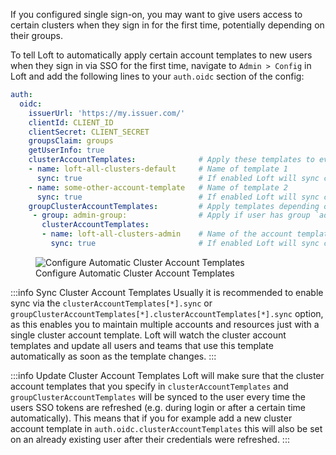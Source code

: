 If you configured single sign-on, you may want to give users access to certain clusters when they sign in for the first time, potentially depending on their groups.

To tell Loft to automatically apply certain account templates to new users when they sign in via SSO for the first time, navigate to `Admin > Config` in Loft and add the following lines to your `auth.oidc` section of the config:
```yaml {8-17}
auth:
  oidc:
    issuerUrl: 'https://my.issuer.com/'
    clientId: CLIENT_ID
    clientSecret: CLIENT_SECRET
    groupsClaim: groups
    getUserInfo: true
    clusterAccountTemplates:              # Apply these templates to every new user
    - name: loft-all-clusters-default     # Name of template 1
      sync: true                          # If enabled Loft will sync changes in the cluster account template to the created accounts
    - name: some-other-account-template   # Name of template 2
      sync: true                          # If enabled Loft will sync changes in the cluster account template to the created accounts
    groupClusterAccountTemplates:         # Apply templates depending on the user's groups
     - group: admin-group:                # Apply if user has group `admin-group`
       clusterAccountTemplates:
       - name: loft-all-clusters-admin    # Name of the account template to apply
         sync: true                       # If enabled Loft will sync changes in the cluster account template to the created accounts
```

<figure class="frame">
  <img src="/docs/media/ui/auth/cat-oidc.png" alt="Configure Automatic Cluster Account Templates" />
  <figcaption>Configure Automatic Cluster Account Templates</figcaption>
</figure>

:::info Sync Cluster Account Templates
Usually it is recommended to enable sync via the `clusterAccountTemplates[*].sync` or `groupClusterAccountTemplates[*].clusterAccountTemplates[*].sync` option, as this enables you to maintain multiple accounts and resources just with a single cluster account template. Loft will watch the cluster account templates and update all users and teams that use this template automatically as soon as the template changes. 
:::

:::info Update Cluster Account Templates
Loft will make sure that the cluster account templates that you specify in `clusterAccountTemplates` and `groupClusterAccountTemplates` will be synced to the user every time the users SSO tokens are refreshed (e.g. during login or after a certain time automatically). This means that if you for example add a new cluster account template in `auth.oidc.clusterAccountTemplates` this will also be set on an already existing user after their credentials were refreshed.
::: 
